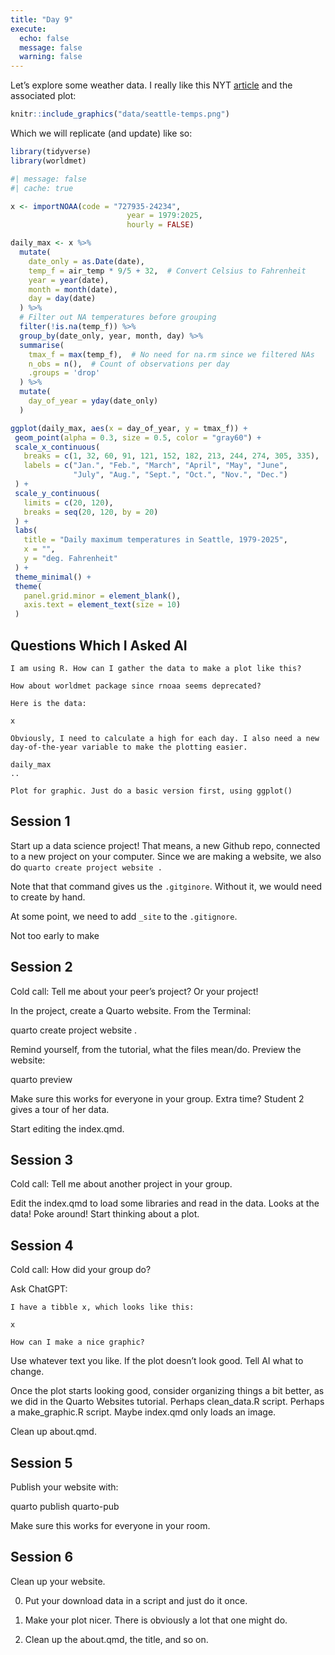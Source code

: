 ```yaml
---
title: "Day 9"
execute: 
  echo: false
  message: false
  warning: false
---
```


Let's explore some weather data. I really like this NYT [article](https://www.nytimes.com/interactive/2021/06/29/upshot/portland-seattle-vancouver-weather.html) and the associated plot:

```r
knitr::include_graphics("data/seattle-temps.png")
```

Which we will replicate (and update) like so:

```r
library(tidyverse)
library(worldmet)
```


```r
#| message: false
#| cache: true

x <- importNOAA(code = "727935-24234", 
                          year = 1979:2025,
                          hourly = FALSE) 
```


```r
daily_max <- x %>%
  mutate(
    date_only = as.Date(date),
    temp_f = air_temp * 9/5 + 32,  # Convert Celsius to Fahrenheit
    year = year(date),
    month = month(date),
    day = day(date)
  ) %>%
  # Filter out NA temperatures before grouping
  filter(!is.na(temp_f)) %>%
  group_by(date_only, year, month, day) %>%
  summarise(
    tmax_f = max(temp_f),  # No need for na.rm since we filtered NAs
    n_obs = n(),  # Count of observations per day
    .groups = 'drop'
  ) %>%
  mutate(
    day_of_year = yday(date_only)
  )
```

```r
ggplot(daily_max, aes(x = day_of_year, y = tmax_f)) +
 geom_point(alpha = 0.3, size = 0.5, color = "gray60") +
 scale_x_continuous(
   breaks = c(1, 32, 60, 91, 121, 152, 182, 213, 244, 274, 305, 335),
   labels = c("Jan.", "Feb.", "March", "April", "May", "June",
              "July", "Aug.", "Sept.", "Oct.", "Nov.", "Dec.")
 ) +
 scale_y_continuous(
   limits = c(20, 120),
   breaks = seq(20, 120, by = 20)
 ) +
 labs(
   title = "Daily maximum temperatures in Seattle, 1979-2025",
   x = "",
   y = "deg. Fahrenheit"
 ) +
 theme_minimal() +
 theme(
   panel.grid.minor = element_blank(),
   axis.text = element_text(size = 10)
 )
```

## Questions Which I Asked AI

````
I am using R. How can I gather the data to make a plot like this?
````

````
How about worldmet package since rnoaa seems deprecated?
````

````
Here is the data:

x

Obviously, I need to calculate a high for each day. I also need a new day-of-the-year variable to make the plotting easier.
````

````
daily_max
..

Plot for graphic. Just do a basic version first, using ggplot()
````

## Session 1

Start up a data science project! That means, a new Github repo, connected to a new project on your computer.
Since we are making a website, we also do `quarto create project website .`

Note that that command gives us the `.gitginore`. Without it, we would need to create by hand.

At some point, we need to add `_site` to the `.gitignore`.

Not too early to make

## Session 2

Cold call: Tell me about your peer's project? Or your project!

In the project, create a Quarto website. From the Terminal:

quarto create project website .

Remind yourself, from the tutorial, what the files mean/do. Preview the website:

quarto preview

Make sure this works for everyone in your group. Extra time? Student 2 gives a tour of her data.

Start editing the index.qmd.

## Session 3

Cold call: Tell me about another project in your group.

Edit the index.qmd to load some libraries and read in the data. Looks at the data! Poke around! Start thinking about a plot.

## Session 4

Cold call: How did your group do?

Ask ChatGPT:

```
I have a tibble x, which looks like this:

x

How can I make a nice graphic?
```

Use whatever text you like. If the plot doesn't look good. Tell AI what to change.

Once the plot starts looking good, consider organizing things a bit better, as we did in the Quarto Websites tutorial. Perhaps clean_data.R script. Perhaps a make_graphic.R script. Maybe index.qmd only loads an image.

Clean up about.qmd.


## Session 5

Publish your website with:

quarto publish quarto-pub

Make sure this works for everyone in your room.

## Session 6

Clean up your website.

0) Put your download data in a script and just do it once.

1) Make your plot nicer. There is obviously a lot that one might do.

2) Clean up the about.qmd, the title, and so on.

